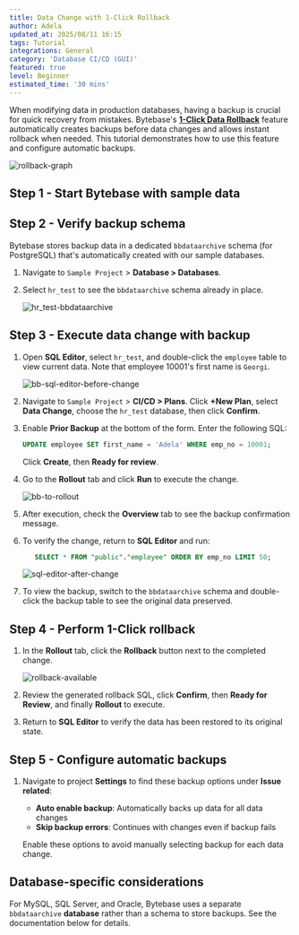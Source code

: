 ```yaml
---
title: Data Change with 1-Click Rollback
author: Adela
updated_at: 2025/08/11 16:15
tags: Tutorial
integrations: General
category: 'Database CI/CD (GUI)'
featured: true
level: Beginner
estimated_time: '30 mins'
---
```



When modifying data in production databases, having a backup is crucial for quick recovery from mistakes. Bytebase's [**1-Click Data Rollback**](/change-database/rollback-data-changes/) feature automatically creates backups before data changes and allows instant rollback when needed. This tutorial demonstrates how to use this feature and configure automatic backups.

![rollback-graph](/content/docs/tutorials/data-rollback/rollback-graph.webp)

## Step 1 - Start Bytebase with sample data

<PreparationWithSampleData />

## Step 2 - Verify backup schema

Bytebase stores backup data in a dedicated `bbdataarchive` schema (for PostgreSQL) that's automatically created with our sample databases.

1. Navigate to `Sample Project` > **Database > Databases**.
1. Select `hr_test` to see the `bbdataarchive` schema already in place.

   ![hr_test-bbdataarchive](/content/docs/tutorials/data-rollback/bb-hr_test-bbdataarchive.webp)

## Step 3 - Execute data change with backup

1. Open **SQL Editor**, select `hr_test`, and double-click the `employee` table to view current data. Note that employee 10001's first name is `Georgi`.

   ![bb-sql-editor-before-change](/content/docs/tutorials/data-rollback/bb-sql-editor-before-change.webp)

1. Navigate to `Sample Project` > **CI/CD > Plans**. Click **+New Plan**, select **Data Change**, choose the `hr_test` database, then click **Confirm**.

1. Enable **Prior Backup** at the bottom of the form. Enter the following SQL:

   ```sql
   UPDATE employee SET first_name = 'Adela' WHERE emp_no = 10001;
   ```

   Click **Create**, then **Ready for review**.

1. Go to the **Rollout** tab and click **Run** to execute the change.

   ![bb-to-rollout](/content/docs/tutorials/data-rollback/bb-to-rollout.webp)

1. After execution, check the **Overview** tab to see the backup confirmation message.

1. To verify the change, return to **SQL Editor** and run:

   ```sql
      SELECT * FROM "public"."employee" ORDER BY emp_no LIMIT 50;
   ```

   ![sql-editor-after-change](/content/docs/tutorials/data-rollback/bb-sql-editor-after-change.webp)

1. To view the backup, switch to the `bbdataarchive` schema and double-click the backup table to see the original data preserved.

## Step 4 - Perform 1-Click rollback

1. In the **Rollout** tab, click the **Rollback** button next to the completed change.

   ![rollback-available](/content/docs/tutorials/data-rollback/bb-rollback-available.webp)

1. Review the generated rollback SQL, click **Confirm**, then **Ready for Review**, and finally **Rollout** to execute.

1. Return to **SQL Editor** to verify the data has been restored to its original state.

## Step 5 - Configure automatic backups

1. Navigate to project **Settings** to find these backup options under **Issue related**:

   - **Auto enable backup**: Automatically backs up data for all data changes
   - **Skip backup errors**: Continues with changes even if backup fails

   Enable these options to avoid manually selecting backup for each data change.

## Database-specific considerations

For MySQL, SQL Server, and Oracle, Bytebase uses a separate `bbdataarchive` **database** rather than a schema to store backups. See the documentation below for details.

<Card title="Data Rollback Doc" icon="book" href="/change-database/rollback-data-changes/" horizontal />
